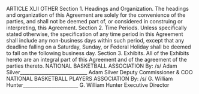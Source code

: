 ARTICLE XLII
OTHER
Section 1. Headings and Organization.
The headings and organization of this Agreement are solely for the
convenience of the parties, and shall not be deemed part of, or considered
in construing or interpreting, this Agreement.
Section 2. Time Periods.
Unless specifically stated otherwise, the specification of any time
period in this Agreement shall include any non-business days within such
period, except that any deadline falling on a Saturday, Sunday, or Federal
Holiday shall be deemed to fall on the following business day.
Section 3. Exhibits.
All of the Exhibits hereto are an integral part of this Agreement and of
the agreement of the parties thereto.
NATIONAL BASKETBALL ASSOCIATION
By:
/s/ Adam Silver____________________________
Adam Silver
Deputy Commissioner & COO
NATIONAL BASKETBALL
PLAYERS ASSOCIATION
By:
/s/ G. William Hunter_______________________
G. William Hunter
Executive Director